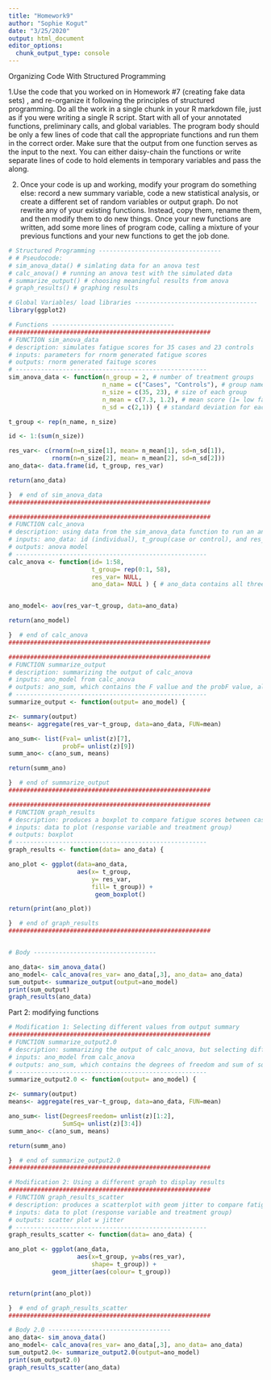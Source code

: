 ```yaml
---
title: "Homework9"
author: "Sophie Kogut"
date: "3/25/2020"
output: html_document
editor_options: 
  chunk_output_type: console
---
```

Organizing Code With Structured Programming

1.Use the code that you worked on in Homework #7 (creating fake data sets) , and re-organize it following the principles of structured programming. Do all the work in a single chunk in your R markdown file, just as if you were writing a single R script. Start with all of your annotated functions, preliminary calls, and global variables. The program body should be only a few lines of code that call the appropriate functions and run them in the correct order. Make sure that the output from one function serves as the input to the next. You can either daisy-chain the functions or write separate lines of code to hold elements in temporary variables and pass the along.

2. Once your code is up and working, modify your program do something else: record a new summary variable, code a new statistical analysis, or create a different set of random variables or output graph. Do not rewrite any of your existing functions. Instead, copy them, rename them, and then modify them to do new things. Once your new functions are written, add some more lines of program code, calling a mixture of your previous functions and your new functions to get the job done.


```r
# Structured Programming ----------------------------------
# # Pseudocode:
# sim_anova_data() # simlating data for an anova test
# calc_anova() # running an anova test with the simulated data
# summarize_output() # choosing meaningful results from anova
# graph_results() # graphing results

# Global Variables/ load libraries ----------------------------------
library(ggplot2)

# Functions ----------------------------------
########################################################
# FUNCTION sim_anova_data
# description: simulates fatigue scores for 35 cases and 23 controls
# inputs: parameters for rnorm generated fatigue scores
# outputs: rnorm generated faituge scores
# -----------------------------------------------------
sim_anova_data <- function(n_group = 2, # number of treatment groups
                          n_name = c("Cases", "Controls"), # group names
                          n_size = c(35, 23), # size of each group
                          n_mean = c(7.3, 1.2), # mean score (1= low fatigue, 10= extreme                                fatigue) for each group
                          n_sd = c(2,1)) { # standard deviation for each group

t_group <- rep(n_name, n_size)

id <- 1:(sum(n_size))

res_var<- c(rnorm(n=n_size[1], mean= n_mean[1], sd=n_sd[1]),
            rnorm(n=n_size[2], mean= n_mean[2], sd=n_sd[2]))
ano_data<- data.frame(id, t_group, res_var)

return(ano_data)

}  # end of sim_anova_data
########################################################

########################################################
# FUNCTION calc_anova
# description: using data from the sim_anova_data function to run an anova
# inputs: ano_data: id (individual), t_group(case or control), and res_var(response variable or fatigue score)
# outputs: anova model
# -----------------------------------------------------
calc_anova <- function(id= 1:58,
                       t_group= rep(0:1, 58),
                       res_var= NULL,
                       ano_data= NULL ) { # ano_data contains all three elements, or you can                          input separately


ano_model<- aov(res_var~t_group, data=ano_data)

return(ano_model)

}  # end of calc_anova
########################################################

########################################################
# FUNCTION summarize_output
# description: summarizing the output of calc_anova
# inputs: ano_model from calc_anova
# outputs: ano_sum, which contains the F vallue and the probF value, also mean res var fr each group
# -----------------------------------------------------
summarize_output <- function(output= ano_model) {

z<- summary(output)
means<- aggregate(res_var~t_group, data=ano_data, FUN=mean)

ano_sum<- list(Fval= unlist(z)[7],
               probF= unlist(z)[9])
summ_ano<- c(ano_sum, means)

return(summ_ano)

}  # end of summarize_output
########################################################

########################################################
# FUNCTION graph_results
# description: produces a boxplot to compare fatigue scores between case and control groups
# inputs: data to plot (response variable and treatment group)
# outputs: boxplot
# -----------------------------------------------------
graph_results <- function(data= ano_data) {

ano_plot <- ggplot(data=ano_data,
                   aes(x= t_group,
                       y= res_var,
                       fill= t_group)) + 
                        geom_boxplot()

return(print(ano_plot))

}  # end of graph_results
########################################################


# Body ----------------------------------

ano_data<- sim_anova_data()
ano_model<- calc_anova(res_var= ano_data[,3], ano_data= ano_data)
sum_output<- summarize_output(output=ano_model)
print(sum_output)
graph_results(ano_data)

```

Part 2: modifying functions
```r
# Modification 1: Selecting different values from output summary
########################################################
# FUNCTION summarize_output2.0
# description: summarizing the output of calc_anova, but selecting different outputs
# inputs: ano_model from calc_anova
# outputs: ano_sum, which contains the degrees of freedom and sum of squares, also mean res var fr each group
# -----------------------------------------------------
summarize_output2.0 <- function(output= ano_model) {

z<- summary(output)
means<- aggregate(res_var~t_group, data=ano_data, FUN=mean)

ano_sum<- list(DegreesFreedom= unlist(z)[1:2],
               SumSq= unlist(z)[3:4])
summ_ano<- c(ano_sum, means)

return(summ_ano)

}  # end of summarize_output2.0
########################################################

# Modification 2: Using a different graph to display results
########################################################
# FUNCTION graph_results_scatter
# description: produces a scatterplot with geom jitter to compare fatigue scores between case and control groups
# inputs: data to plot (response variable and treatment group)
# outputs: scatter plot w jitter
# -----------------------------------------------------
graph_results_scatter <- function(data= ano_data) {

ano_plot <- ggplot(ano_data, 
                   aes(x=t_group, y=abs(res_var), 
                       shape= t_group)) +
            geom_jitter(aes(colour= t_group))


return(print(ano_plot))

}  # end of graph_results_scatter
########################################################

# Body 2.0 ----------------------------------
ano_data<- sim_anova_data()
ano_model<- calc_anova(res_var= ano_data[,3], ano_data= ano_data)
sum_output2.0<- summarize_output2.0(output=ano_model)
print(sum_output2.0)
graph_results_scatter(ano_data)

```

